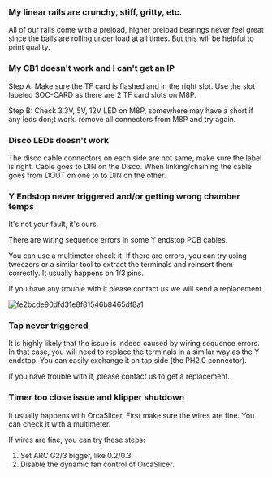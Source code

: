 ### My linear rails are crunchy, stiff, gritty, etc.

All of our rails come with a preload, higher preload bearings never feel great since the balls are rolling under load at all times. But this will be helpful to print quality. 



### My CB1 doesn't work and I can't get an IP 

Step A: Make sure the TF card is flashed and in the right slot. Use the slot labeled SOC-CARD as there are 2 TF card slots on M8P. 

Step B: Check 3.3V, 5V, 12V LED on M8P, somewhere may have a short if any leds don;t work. remove all connecters from M8P and try again.



### Disco LEDs doesn't work 

The disco cable connectors on each side are not same, make sure the label is right. Cable goes to DIN on the Disco. When linking/chaining the cable goes from DOUT on one to to DIN on the other. 



### Y Endstop never triggered and/or getting wrong chamber temps

It's not your fault, it's ours.

There are wiring sequence errors in some Y endstop PCB cables. 

You can use a multimeter check it. If there are errors, you can try using tweezers or a similar tool to extract the terminals and reinsert them correctly. It usually happens on 1/3 pins.

If you have any trouble with it please contact us we will send a replacement.



![fe2bcde90dfd31e8f81546b8465df8a1](https://img.mpx.wiki/i/2023/06/15/648ad449beb11.webp)

### Tap never triggered

It is highly likely that the issue is indeed caused by wiring sequence errors. In that case, you will need to replace the terminals in a similar way as the Y endstop. You can easily exchange it on tap side (the PH2.0 connector).

If you have trouble with it, please contact us to get a replacement.

### Timer too close issue and klipper shutdown

It usually happens with OrcaSlicer.  First make sure the wires are fine. You can check it with a multimeter. 

If wires are fine, you can try these steps:
1. Set ARC G2/3 bigger, like 0.2/0.3 
2. Disable the dynamic fan control of OrcaSlicer.
